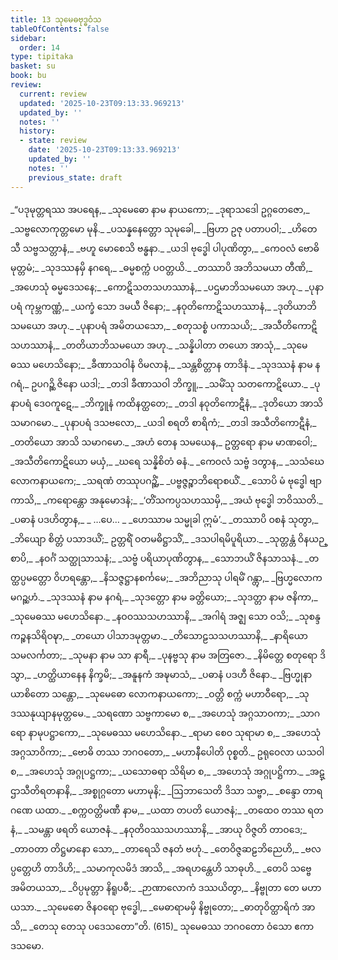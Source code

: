 ```yaml
---
title: 13 သုမေဓဗုဒ္ဓဝံသ
tableOfContents: false
sidebar:
  order: 14
type: tipitaka
basket: su
book: bu
review:
  current: review
  updated: '2025-10-23T09:13:33.969213'
  updated_by: ''
  notes: ''
  history:
  - state: review
    date: '2025-10-23T09:13:33.969213'
    updated_by: ''
    notes: ''
    previous_state: draft
---
```



<ReviewStatus review={frontmatter.review} showDetails={true} />

<HypothesisAnnotation frontmatter={frontmatter} />

<DynamicBreadcrumb />

<Division number="1" book="bu" e="ch" v="21" p="346">

<Paragraph number="598" type="verses" book="bu">
_“ပဒုမုတ္တရဿ အပရေန,_  
_သုမေဓော နာမ နာယကော;_  
_ဒုရာသဒေါ ဥဂ္ဂတေဇော,_  
_သဗ္ဗလောကုတ္တမော မုနိ._  

</Paragraph>

</Division>
<Division number="2" book="bu" e="ch" v="21" p="346">

<Paragraph number="599" type="verses" book="bu">
_ပသန္နနေတ္တော သုမုခေါ,_  
_ဗြဟာ ဥဇု ပတာပဝါ;_  
_ဟိတေသီ သဗ္ဗသတ္တာနံ,_  
_ဗဟူ မောစေသိ ဗန္ဓနာ._  

</Paragraph>

</Division>
<Division number="3" book="bu" e="ch" v="21" p="346">

<Paragraph number="600" type="verses" book="bu">
_ယဒါ ဗုဒ္ဓေါ ပါပုဏိတွာ,_  
_ကေဝလံ ဗောဓိမုတ္တမံ;_  
_သုဒဿနမှိ နဂရေ,_  
_ဓမ္မစက္ကံ ပဝတ္တယိ._  

</Paragraph>

</Division>
<Division number="4" book="bu" e="ch" v="21" p="346">

<Paragraph number="601" type="verses" book="bu">
_တဿာပိ အဘိသမယာ တီဏိ,_  
_အဟေသုံ ဓမ္မဒေသနေ;_  
_ကောဋိသတသဟဿာနံ,_  
_ပဌမာဘိသမယော အဟု._  

</Paragraph>

</Division>
<Division number="5" book="bu" e="ch" v="21" p="346">

<Paragraph number="602" type="verses" book="bu">
_ပုနာပရံ ကုမ္ဘကဏ္ဏံ,_  
_ယက္ခံ သော ဒမယီ ဇိနော;_  
_နဝုတိကောဋိသဟဿာနံ,_  
_ဒုတိယာဘိသမယော အဟု._  

</Paragraph>

</Division>
<Division number="6" book="bu" e="ch" v="21" p="346">

<Paragraph number="603" type="verses" book="bu">
_ပုနာပရံ အမိတယသော,_  
_စတုသစ္စံ ပကာသယိ;_  
_အသီတိကောဋိသဟဿာနံ,_  
_တတိယာဘိသမယော အဟု._  

</Paragraph>

</Division>
<Division number="7" book="bu" e="ch" v="21" p="346">

<Paragraph number="604" type="verses" book="bu">
_သန္နိပါတာ တယော အာသုံ,_  
_သုမေဓဿ မဟေသိနော;_  
_ခီဏာသဝါနံ ဝိမလာနံ,_  
_သန္တစိတ္တာန တာဒိနံ._  

</Paragraph>

</Division>
<Division number="8" book="bu" e="ch" v="21" p="346">

<Paragraph number="605" type="verses" book="bu">
_သုဒဿနံ နာမ နဂရံ,_  
ဥပဂဉ္ဆိ ဇိနော ယဒါ;_  
_တဒါ ခီဏာသဝါ ဘိက္ခူ,_  
_သမိံသု သတကောဋိယော._  

</Paragraph>

</Division>
<Division number="9" book="bu" e="ch" v="21" p="346">

<Paragraph number="606" type="verses" book="bu">
_ပုနာပရံ ဒေဝကူဋေ,_  
_ဘိက္ခူနံ ကထိနတ္ထတေ;_  
_တဒါ နဝုတိကောဋီနံ,_  
_ဒုတိယော အာသိ သမာဂမော._  

</Paragraph>

</Division>
<Division number="10" book="bu" e="ch" v="21" p="346">

<Paragraph number="607" type="verses" book="bu">
_ပုနာပရံ ဒသဗလော,_  
_ယဒါ စရတိ စာရိကံ;_  
_တဒါ အသီတိကောဋီနံ,_  
_တတိယော အာသိ သမာဂမော._  

</Paragraph>

</Division>
<Division number="11" book="bu" e="ch" v="21" p="346">

<Paragraph number="608" type="verses" book="bu">
_အဟံ တေန သမယေန,_  
ဥတ္တရော နာမ မာဏဝေါ;_  
_အသီတိကောဋိယော မယှံ,_  
_ဃရေ သန္နိစိတံ ဓနံ._  

</Paragraph>

</Division>
<Division number="12" book="bu" e="ch" v="21" p="346">

<Paragraph number="609" type="verses" book="bu">
_ကေဝလံ သဗ္ဗံ ဒတွာန,_  
_သသံဃေ လောကနာယကေ;_  
_သရဏံ တဿုပဂဉ္ဆိံ,_  
_ပဗ္ဗဇ္ဇဉ္စာဘိရောစယိံ._  

</Paragraph>

</Division>
<Division number="13" book="bu" e="ch" v="21" p="346">

<Paragraph number="610" type="verses" book="bu">
_သောပိ မံ ဗုဒ္ဓေါ ဗျာကာသိ,_  
_ကရောန္တော အနုမောဒနံ;_  
_‘တိံသကပ္ပသဟဿမှိ,_  
_အယံ ဗုဒ္ဓေါ ဘဝိဿတိ._  

</Paragraph>

</Division>
<Division number="14" book="bu" e="ch" v="21" p="347">

<Paragraph number="611" type="verses" book="bu">
_ပဓာနံ ပဒဟိတွာန,_  
_ …ပေ… _  
_ဟေဿာမ သမ္မုခါ ဣမံ’._  

</Paragraph>

</Division>
<Division number="15" book="bu" e="ch" v="21" p="347">

<Paragraph number="612" type="verses" book="bu">
_တဿာပိ ဝစနံ သုတွာ,_  
_ဘိယျော စိတ္တံ ပသာဒယိံ;_  
ဥတ္တရိံ ဝတမဓိဋ္ဌာသိံ,_  
_ဒသပါရမိပူရိယာ._  

</Paragraph>

</Division>
<Division number="16" book="bu" e="ch" v="21" p="347">

<Paragraph number="613" type="verses" book="bu">
_သုတ္တန္တံ ဝိနယဉ္စာပိ,_  
_နဝင်္ဂံ သတ္ထုသာသနံ;_  
_သဗ္ဗံ ပရိယာပုဏိတွာန,_  
_သောဘယိံ ဇိနသာသနံ._  

</Paragraph>

</Division>
<Division number="17" book="bu" e="ch" v="21" p="347">

<Paragraph number="614" type="verses" book="bu">
_တတ္ထပ္ပမတ္တော ဝိဟရန္တော,_  
_နိသဇ္ဇဋ္ဌာနစင်္ကမေ;_  
_အဘိညာသု ပါရမိံ ဂန္တွာ,_  
_ဗြဟ္မလောကမဂဉ္ဆဟံ._  

</Paragraph>

</Division>
<Division number="18" book="bu" e="ch" v="21" p="347">

<Paragraph number="615" type="verses" book="bu">
_သုဒဿနံ နာမ နဂရံ,_  
_သုဒတ္တော နာမ ခတ္တိယော;_  
_သုဒတ္တာ နာမ ဇနိကာ,_  
_သုမေဓဿ မဟေသိနော._  

</Paragraph>

</Division>
<Division number="19" book="bu" e="ch" v="21" p="347">

<Paragraph number="616" type="verses" book="bu">
_နဝဝဿသဟဿာနိ,_  
_အဂါရံ အဇ္ဈ သော ဝသိ;_  
_သုစန္ဒကဉ္စနသိရိဝဍ္ဎာ,_  
_တယော ပါသာဒမုတ္တမာ._  

</Paragraph>

</Division>
<Division number="20" book="bu" e="ch" v="21" p="347">

<Paragraph number="617" type="verses" book="bu">
_တိသောဠသသဟဿာနိ,_  
_နာရိယော သမလင်္ကတာ;_  
_သုမနာ နာမ သာ နာရီ,_  
_ပုနဗ္ဗသု နာမ အတြဇော._  

</Paragraph>

</Division>
<Division number="21" book="bu" e="ch" v="21" p="347">

<Paragraph number="618" type="verses" book="bu">
_နိမိတ္တေ စတုရော ဒိသွာ,_  
_ဟတ္ထိယာနေန နိက္ခမိ;_  
_အနူနကံ အဍ္ဎမာသံ,_  
_ပဓာနံ ပဒဟီ ဇိနော._  

</Paragraph>

</Division>
<Division number="22" book="bu" e="ch" v="21" p="347">

<Paragraph number="619" type="verses" book="bu">
_ဗြဟ္မုနာ ယာစိတော သန္တော,_  
_သုမေဓော လောကနာယကော;_  
_ဝတ္တိ စက္ကံ မဟာဝီရော,_  
_သုဒဿနုယျာနမုတ္တမေ._  

</Paragraph>

</Division>
<Division number="23" book="bu" e="ch" v="21" p="347">

<Paragraph number="620" type="verses" book="bu">
_သရဏော သဗ္ဗကာမော စ,_  
_အဟေသုံ အဂ္ဂသာဝကာ;_  
_သာဂရော နာမုပဋ္ဌာကော,_  
_သုမေဓဿ မဟေသိနော._  

</Paragraph>

</Division>
<Division number="24" book="bu" e="ch" v="21" p="347">

<Paragraph number="621" type="verses" book="bu">
_ရာမာ စေဝ သုရာမာ စ,_  
_အဟေသုံ အဂ္ဂသာဝိကာ;_  
_ဗောဓိ တဿ ဘဂဝတော,_  
_မဟာနီပေါတိ ဝုစ္စတိ._  

</Paragraph>

</Division>
<Division number="25" book="bu" e="ch" v="21" p="347">

<Paragraph number="622" type="verses" book="bu">
ဥရုဝေလာ ယသဝါ စ,_  
_အဟေသုံ အဂ္ဂုပဋ္ဌကာ;_  
_ယသောဓရာ သိရိမာ စ,_  
_အဟေသုံ အဂ္ဂုပဋ္ဌိကာ._  

</Paragraph>

</Division>
<Division number="26" book="bu" e="ch" v="21" p="347">

<Paragraph number="623" type="verses" book="bu">
_အဋ္ဌာသီတိရတနာနိ,_  
_အစ္စုဂ္ဂတော မဟာမုနိ;_  
_ဩဘာသေတိ ဒိသာ သဗ္ဗာ,_  
_စန္ဒော တာရဂဏေ ယထာ._  

</Paragraph>

</Division>
<Division number="27" book="bu" e="ch" v="21" p="347">

<Paragraph number="624" type="verses" book="bu">
_စက္ကဝတ္တိမဏီ နာမ,_  
_ယထာ တပတိ ယောဇနံ;_  
_တထေဝ တဿ ရတနံ,_  
_သမန္တာ ဖရတိ ယောဇနံ._  

</Paragraph>

</Division>
<Division number="28" book="bu" e="ch" v="21" p="348">

<Paragraph number="625" type="verses" book="bu">
_နဝုတိဝဿသဟဿာနိ,_  
_အာယု ဝိဇ္ဇတိ တာဝဒေ;_  
_တာဝတာ တိဋ္ဌမာနော သော,_  
_တာရေသိ ဇနတံ ဗဟုံ._  

</Paragraph>

</Division>
<Division number="29" book="bu" e="ch" v="21" p="348">

<Paragraph number="626" type="verses" book="bu">
_တေဝိဇ္ဇဆဠဘိညေဟိ,_  
_ဗလပ္ပတ္တေဟိ တာဒိဟိ;_  
_သမာကုလမိဒံ အာသိ,_  
_အရဟန္တေဟိ သာဓုဟိ._  

</Paragraph>

</Division>
<Division number="30" book="bu" e="ch" v="21" p="348">

<Paragraph number="627" type="verses" book="bu">
_တေပိ သဗ္ဗေ အမိတယသာ,_  
_ဝိပ္ပမုတ္တာ နိရူပဓီ;_  
_ဉာဏာလောကံ ဒဿယိတွာ,_  
_နိဗ္ဗုတာ တေ မဟာယသာ._  

</Paragraph>

</Division>
<Division number="31" book="bu" e="ch" v="21" p="348">

<Paragraph number="628" type="verses" book="bu">
_သုမေဓော ဇိနဝရော ဗုဒ္ဓေါ,_  
_မေဓာရာမမှိ နိဗ္ဗုတော;_  
_ဓာတုဝိတ္ထာရိကံ အာသိ,_  
_တေသု တေသု ပဒေသတော”တိ. (615)_  


</Paragraph>
</Division>

<Paragraph number="629" type="center" book="bu">
သုမေဓဿ ဘဂဝတော ဝံသော ဧကာဒသမော.
</Paragraph>